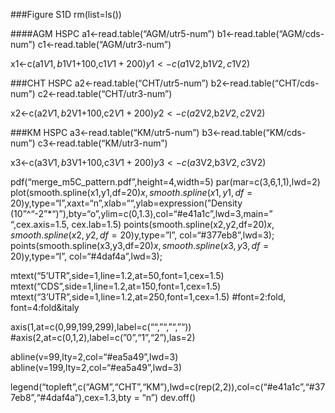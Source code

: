 ###Figure S1D
rm(list=ls())

####AGM HSPC
a1<-read.table("AGM/utr5-num")
b1<-read.table("AGM/cds-num")
c1<-read.table("AGM/utr3-num")

x1<-c(a1$V1,b1$V1+100,c1$V1+200)
y1<-c(a1$V2,b1$V2,c1$V2)

###CHT HSPC
a2<-read.table("CHT/utr5-num")
b2<-read.table("CHT/cds-num")
c2<-read.table("CHT/utr3-num")

x2<-c(a2$V1,b2$V1+100,c2$V1+200)
y2<-c(a2$V2,b2$V2,c2$V2)

###KM HSPC
a3<-read.table("KM/utr5-num")
b3<-read.table("KM/cds-num")
c3<-read.table("KM/utr3-num")

x3<-c(a3$V1,b3$V1+100,c3$V1+200)
y3<-c(a3$V2,b3$V2,c3$V2)

pdf("merge_m5C_pattern.pdf",height=4,width=5)
par(mar=c(3,6,1,1),lwd=2)
plot(smooth.spline(x1,y1,df=20)$x,smooth.spline(x1,y1,df=20)$y,type="l",xaxt="n",xlab="",ylab=expression("Density (10"^"-2"*")"),bty="o",ylim=c(0,1.3),col="#e41a1c",lwd=3,main=" ",cex.axis=1.5, cex.lab=1.5)
points(smooth.spline(x2,y2,df=20)$x,smooth.spline(x2,y2,df=20)$y,type="l", col="#377eb8",lwd=3);
points(smooth.spline(x3,y3,df=20)$x,smooth.spline(x3,y3,df=20)$y,type="l", col="#4daf4a",lwd=3);

mtext("5'UTR",side=1,line=1.2,at=50,font=1,cex=1.5)
mtext("CDS",side=1,line=1.2,at=150,font=1,cex=1.5)
mtext("3'UTR",side=1,line=1.2,at=250,font=1,cex=1.5)  #font=2:fold, font=4:fold&italy

axis(1,at=c(0,99,199,299),label=c("","","",""))
#axis(2,at=c(0,1,2),label=c("0","1","2"),las=2)

abline(v=99,lty=2,col="#ea5a49",lwd=3)
abline(v=199,lty=2,col="#ea5a49",lwd=3)

legend("topleft",c("AGM","CHT","KM"),lwd=c(rep(2,2)),col=c("#e41a1c","#377eb8","#4daf4a"),cex=1.3,bty = "n")
dev.off()

